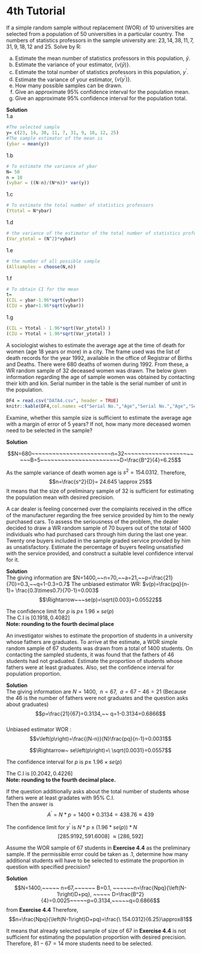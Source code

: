 # 4th Tutorial  


::: {.exercise}
If a simple random sample without replacement (WOR) of 10 universities are selected from a population of 50 universities in a particular country. The numbers of statistics professors in the sample university are: $23, 14, 38, 11, 7, 31, 9, 18, 12$ and $25$. Solve by R:
:::
a. Estimate the mean number of statistics professors in this population, $\bar{y}$.
b. Estimate the variance of your estimator, $\{v\left(\bar{y}\right)\}$.
c. Estimate the total number of statistics professors in this population, $y^\prime$.
d. Estimate the variance of your estimator, $\{v(y^\prime)\}$.
e. How many possible samples can be drawn.
f. Give an approximate $95\%$ confidence interval for the population mean.
g. Give an approximate $95\%$ confidence interval for the population total.

**Solution**
\
1.a

```r
#The selected sample 
y= c(23, 14, 38, 11, 7, 31, 9, 18, 12, 25)
#The sample estimator of the mean is
(ybar = mean(y))
```

1.b
```r
# To estimate the variance of ybar 
N= 50
n = 10
(vybar = ((N-n)/(N*n))* var(y))
```
1.c
```r
# To estimate the total number of statistics professors 
(Ytotal = N*ybar)
```

1.d 
```r
# the variance of the estimator of the total number of statistics professors 
(Var_ytotal = (N^2)*vybar)
```
1.e
```r
# the number of all possible sample
(Allsamples = choose(N,n))
```
1.f 
```r
# To obtain CI for the mean
t= 
(CIL = ybar-1.96*sqrt(vybar))
(CIU = ybar+1.96*sqrt(vybar))
```


1.g
```r
(CIL = Ytotal - 1.96*sqrt(Var_ytotal) )
(CIU = Ytotal + 1.96*sqrt(Var_ytotal) )
```

::: {.exercise}
A sociologist wishes to estimate the average age at the time of death for women
(age 18 years or more) in a city. The frame used was the list of death records
for the year 1992, available in the office of Registrar of Births and Deaths. There
were 680 deaths of women during 1992. From these, a WR random sample of
32 deceased women was drawn. The below given information regarding the age
of sample women was obtained by contacting their kith and kin. Serial number
in the table is the serial number of unit in the population.
:::

```r
DF4 = read.csv("DATA4.csv", header = TRUE)
knitr::kable(DF4,col.names =c("Serial No.","Age","Serial No.","Age","Serial No.","Age","Serial No.","Age") , align = "lccrr")

```



Examine, whether this sample size is sufficient to estimate the average age with a margin of error of $5$ years? If not, how many more deceased women need to be selected in the sample?

**Solution**

$$N=680~~~~~~~~~~~~~~~~~~~~~~~n=32~~~~~~~~~~~~~~~~~~~~~~~B=5~~~~~~~~~~~~~~~~~~~~~~~D=\frac{B^2}{4}=6.25$$

As the sample variance of death women age is $s^2=154.0312$. Therefore,
$$n=\frac{s^2}{D}= 24.645 \approx 25$$
It means that the size of preliminary sample of 32 is sufficient for estimating the population mean with desired precision.

::: {.exercise}
A car dealer is feeling concerned over the complaints received in the office of the manufacturer regarding the free service provided by him to the newly purchased cars. To assess the seriousness of the problem, the dealer decided to draw a WR random sample of $70$ buyers out of the total of $1400$ individuals who had purchased cars through him during the last one year. Twenty one buyers included in the sample graded service provided by him as unsatisfactory. Estimate the percentage of buyers feeling unsatisfied with the service provided, and construct a suitable level confidence interval for it.
:::
**Solution**
\
The giving information are $N=1400,~~n=70,~~a=21,~~p=\frac{21}{70}=0.3,~~q=1-0.3=0.7$
The unbiased estimator WR: $v(p)=\frac{pq}{n-1}= \frac{0.3\times0.7}{70-1}=0.003$
$$\Rightarrow~~~se(p)=\sqrt{0.003}=0.05522$$

The confidence limit for $p$ is  $p\pm~1.96\times se(p)$
\
The C.I is $[0.1918, 0.4082]$
\
**Note: rounding to the fourth decimal place**

::: {.exercise}
An investigator wishes to estimate the proportion of students in a university whose fathers are graduates. To arrive at the estimate, a WOR simple random sample of $67$ students was drawn from a total of $1400$ students. On contacting the sampled students, it was found that the fathers of $46$ students had not graduated. Estimate the proportion of students whose fathers were at least graduates. Also, set the confidence interval for population proportion.
:::
**Solution**
\
The giving information are $N=1400,~~ n=67,~~ a=67-46=21$ (Because the 46 is the number of fathers were not graduates and the question asks about graduates)
$$p=\frac{21}{67}=0.3134,~~  q=1-0.3134=0.6866$$                                                                                      
Unbiased estimator WOR :  $$v\left(p\right)=\frac{(N-n)}{N}\frac{pq}{n-1}=0.0031$$
		
$$\Rightarrow~ se\left(p\right)=\ \sqrt{0.0031}=0.0557$$

The confidence interval for $p$ is  $p\pm~1.96\times se(p)$

The C.I is $[0.2042,0.4226]$
\
**Note: rounding to the fourth decimal place.**

If the question additionally asks about the total number of students whose fathers were at least gradates with $95\%$ C.I.
\
Then the answer is
$$A^\prime=N\ast p=1400\ast0.3134=438.76\approx439$$

The confidence limit for $y^\prime$ is  $N\ast p\pm\left(1.96\ast s e\left(p\right)\right)\ast N$
\
$$[285.9192, 591.6008]\ \approx[286, 592]$$

::: {.exercise}
Assume the WOR sample of $67$ students in **Exercise 4.4**  as the preliminary sample. If the permissible error could be taken as $.1$, determine how many additional students will have to be selected to estimate the proportion in question with specified precision?
:::

**Solution**
\
$$N=1400,~~~~~ n=67,~~~~~~ B=0.1, ~~~~~~n=\frac{Npq}{\left(N-1\right)D+pq}, ~~~~~  D=\frac{B^2}{4}=0.0025~~~~~p=0.3134,~~~~~q=0.6866$$  from **Exercise 4.4** 
Therefore, 
$$n=\frac{Npq}{\left(N-1\right)D+pq}=\frac{\ 154.0312}{6.25}\approx81$$

It means that already selected sample of size of $67$ in **Exercise 4.4** is not sufficient for estimating the population proportion with desired precision. Therefore, $81-67=14$ more students need to be selected.


